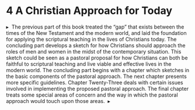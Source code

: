 # [4]{.HEADS---SUBHEADS_Part-Number} A Christian Approach for Today {-}

<p class="BODY-STYLES_Part-Opening"><span>▸&#160;&#160;</span><span class="Opening-Drop-Words">The previous part of this book</span> treated the “gap” that exists between the times of the New Testament and the modern world, and laid the foundation for applying the scriptural teaching in the lives of Christians today. The concluding part develops a sketch for how Christians should approach the roles of men and women in the midst of the contemporary situation. This sketch could be seen as a pastoral proposal for how Christians can both be faithful to scriptural teaching and live viable and effective lives in the modern world. The concluding part begins with a chapter which sketches in the basic components of the pastoral approach. The next chapter presents more specific guidelines. Chapter Twenty-Three deals with certain issues involved in implementing the proposed pastoral approach. The final chapter treats some special areas of concern and the way in which the pastoral approach would touch upon those areas.&#160;&#160;▸</p>